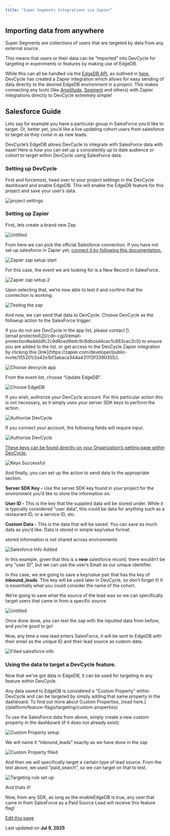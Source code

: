 ```yaml
---
title: "Super Segments Integrations via Zapier"
---
```


## Importing data from anywhere[​](#importing-data-from-anywhere "Direct link to Importing data from anywhere")

Super Segments are collections of users that are targeted by data from any external source.

This means that users or their data can be “imported” into DevCycle for targeting in experiments or features by making use of EdgeDB.

While this can all be handled via the [EdgeDB API](/bucketing-api/#tag/EdgeDB), as outlined in [here](/platform/feature-flags/targeting/edgedb), DevCycle has created a Zapier integration which allows for easy sending of data directly to the desired EdgeDB environment in a project. This makes connecting any tools (like [Amplitude](https://amplitude.com/), [Segment](https://segment.com/) and others) with Zapier integrations directly to DevCycle extremely simple!

## Salesforce Guide[​](#salesforce-guide "Direct link to Salesforce Guide")

Lets say for example you have a particular group in SalesForce you’d like to target. Or, better yet, you’d like a live updating cohort users from salesforce to target as they come in as new leads.

DevCycle’s EdgeDB allows DevCycle to integrate with SalesForce data with ease! Here is how you can set up a consistently up to date audience or cohort to target within DevCycle using SalesForce data.

### Setting up DevCycle[​](#setting-up-devcycle "Direct link to Setting up DevCycle")

First and forcemost, head over to your project settings in the DevCycle dashboard and enable EdgeDB. This will enable the EdgeDB feature for this project and save your user’s data.

![project settings](/images/best-practices/edgedb-and-edge-flags/assets/images/sept_6_2022_zapier_guide_0-2e7f1b0cb693ab4e36e4808d15f7bedb.png)

### Setting up Zapier[​](#setting-up-zapier "Direct link to Setting up Zapier")

First, lets create a brand new Zap

![Untitled](/images/best-practices/edgedb-and-edge-flags/assets/images/sept_6_2022_zapier_guide_1-304fcab38d6b889818fb6395b8beaab2.png)

From here we can pick the official Salesforce connection. If you have not set up salesforce in Zapier yet, [connect it by following this documentation.](https://zapier.com/help/doc/how-get-started-salesforce-zapier)

![Zapier zap setup start](/images/best-practices/edgedb-and-edge-flags/assets/images/sept_6_2022_zapier_guide_2-4df3cc1498f79ab561d828a59bc938ef.png)

For this case, the event we are looking for is a New Record in SalesForce.

![Zapier zap setup 2](/images/best-practices/edgedb-and-edge-flags/assets/images/sept_6_2022_zapier_guide_3-e90e53db8633497386cd7fcb563f4574.png)

Upon selecting that, we’re now able to test it and confirm that the connection is working.

![Testing the zap](/images/best-practices/edgedb-and-edge-flags/assets/images/sept_6_2022_zapier_guide_4-dd2fc61406cfc9d513a4cab141aeb597.png)

And now, we can send that data to DevCycle. Choose DevCycle as the followup action to the SalesForce trigger.

<Info>
  If you do not see DevCycle in the app list, please contact [\[email protected\]](/cdn-cgi/l/email-protection#addddfc2c9d8ced9edc9c8dbced4cec1c883cec2c0) to ensure you are added to the list. or get access to the DevCycle Zapier integration by clicking this [link](https://zapier.com/developer/public-invite/155201/2a42e1bf3abaca344a431113f3390355/).
</Info>

![Choose devcycle app](/images/best-practices/edgedb-and-edge-flags/assets/images/sept_6_2022_zapier_guide_5-48f0e5c003506e22e85bcd28c92a1816.png)

From the event list, choose “Update EdgeDB”.

![Choose EdgeDB](/images/best-practices/edgedb-and-edge-flags/assets/images/sept_6_2022_zapier_guide_6-a6f551d3ebe89813b8ddab655820b622.png)

If you wish, authorize your DevCycle account. For this particular action this is not necessary, as it simply uses your server SDK keys to perform the action.

![Authorize DevCycle](/images/best-practices/edgedb-and-edge-flags/assets/images/sept_6_2022_zapier_guide_7-a7af09e51147983c021f66154fcea07e.png)

If you connect your account, the following fields will require input.

![Authorize DevCycle](/images/best-practices/edgedb-and-edge-flags/assets/images/sept_6_2022_zapier_guide_8-69ba9dca0d897973de235c2520b9e243.png)

[These keys can be found directly on your Organization’s setting page within DevCycle.](/platform/account-management/keys)

![Keys Successful](/images/best-practices/edgedb-and-edge-flags/assets/images/sept_6_2022_zapier_guide_9-29f24dcea0660dbf64ae3dde5afd2c9d.png)

And finally, you can set up the action to send data to the appropriate section.

**Server SDK Key -** Use the server SDK key found in your project for the environment you’d like to store the information on.

**User ID -** This is the key that the supplied data will be stored under. While it is typically considered “user data”, this could be data for anything such as a restaurant ID, or a service ID, etc.

**Custom Data -** This is the data that will be saved. You can save as much data as you’d like. Data is stored in simple key/value format.

<Info>
  stored information is not shared across environments
</Info>

![Salesforce Info Added](/images/best-practices/edgedb-and-edge-flags/assets/images/sept_6_2022_zapier_guide_10-850cbf355b8c0c904bd27ae813014827.png)

In this example, given that this is a **new** salesforce record, there wouldn’t be any “user ID”, but we can use the user’s Email as our unique identifier.

In this case, we are going to save a key/value pair that has the key of **inbound\_leads**. This key will be used later in DevCycle, so don’t forget it! It is essentially what you could consider the name of the cohort.

We’re going to save what the source of the lead was so we can specifically target users that came in from a specific source.

![Untitled](/images/best-practices/edgedb-and-edge-flags/assets/images/sept_6_2022_zapier_guide_11-76cb23a5e2b3b08b16d12ced80b603b0.png)

Once done done, you can test the zap with the inputted data from before, and you’re good to go!

Now, any time a new lead enters SalesForce, it will be sent to EdgeDB with their email as the unique ID and their lead source as custom data.

![Filled salesforce info](/images/best-practices/edgedb-and-edge-flags/assets/images/sept_6_2022_zapier_guide_12-5b89003b5148798fac531d08285fcfbf.png)

### Using the data to target a DevCycle feature.[​](#using-the-data-to-target-a-devcycle-feature "Direct link to Using the data to target a DevCycle feature.")

Now that we’ve got data in EdgeDB, it can be used for targeting in any feature within DevCycle.

<Info>
  Any data saved to EdgeDB is considered a “Custom Property” within DevCycle and can be targeted by simply adding that same property in the dashboard. To find out more about Custom Properties, [read here.](/platform/feature-flags/targeting/custom-properties)
</Info>

To use the SalesForce data from above, simply create a new custom property in the dashboard (if it does not already exist):

![Custom Property setup](/images/best-practices/edgedb-and-edge-flags/assets/images/sept_6_2022_zapier_guide_13-4e612a18afc8f820aa763da211a794ef.png)

We will name it “inbound\_leads” exactly as we have done in the zap

![Custom Property filled](/images/best-practices/edgedb-and-edge-flags/assets/images/sept_6_2022_zapier_guide_14-9b1aeeb0d7097593ec66dca98e56d84f.png)

And then we will specifically target a certain type of lead source. From the test above, we used “paid\_search”, so we can target on that to test.

![Targeting rule set up](/images/best-practices/edgedb-and-edge-flags/assets/images/sept_6_2022_zapier_guide_15-4dd2d30ea4b7c715571df0999782a148.png)

And thats it!

Now, from any SDK, as long as the enableEdgeDB is true, any user that came in from SalesForce as a Paid Source Lead will receive this feature flag!

[Edit this page](https://github.com/devcyclehq/devcycle-docs/edit/main/docs/best-practices/edgedb-and-edge-flags/import-from-anywhere.md)

Last updated on **Jul 9, 2025**
